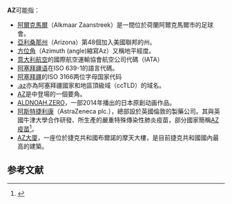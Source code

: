 '''AZ'''可能指：
* [[AZ_(足球會)|阿爾克馬爾]]（Alkmaar Zaanstreek）是一間位於荷蘭阿爾克馬爾市的足球會。
* [[亞利桑那州|亞利桑那州]]（Arizona）第48個加入美國聯邦的州。
* [[方位角|方位角]]（Azimuth (angle)縮寫Az）又稱地平經度。
* [[意大利航空|意大利航空]]的國際航空運輸協會航空公司代碼（IATA）
* [[阿塞拜疆语|阿塞拜疆语]]在ISO 639-1的語言代碼。
* [[阿塞拜疆|阿塞拜疆]]的ISO 3166两位字母国家代码
* [[.az|.az]]亦為阿塞拜疆國家和地區頂級域（ccTLD）的域名。
* [[精靈寶可夢電子遊戲列表#第六世代（2013-2016）|AZ]]是中登場的一個要角。
* [[ALDNOAH.ZERO|ALDNOAH.ZERO]]，一部2014年播出的日本原創动画作品。
* [[阿斯特捷利康|阿斯特捷利康]]（AstraZeneca plc.），總部設於英國倫敦的製藥公司。其與英國牛津大學合作研發、所生產的嚴重特殊傳染性肺炎疫苗，部分國家簡稱[[牛津－阿斯特捷利康嚴重特殊傳染性肺炎疫苗|AZ疫苗]]<ref name="AZ犧牲千億利潤還被嫌">{{cite news |title=一劑不到150元成本價　AZ犧牲千億利潤還被嫌 |url=https://tw.appledaily.com/international/20210328/5OFZS2QJ5JHPRDI3YCFFRWNSQA/ |work=蘋果日報 |date=2021-03-28 |accessdate=2021-07-03 |archive-date=2021-03-30 |archive-url=https://web.archive.org/web/20210330111739/https://tw.appledaily.com/international/20210328/5OFZS2QJ5JHPRDI3YCFFRWNSQA/ }}</ref>。
* [[AZ大廈|AZ大廈]]，一座位於捷克共和國布爾諾的摩天大樓，是目前捷克共和國國內最高的建築。

==参考文献==
{{reflist}}

{{Disambig|Cat=二字拉丁字母縮寫消歧義}}